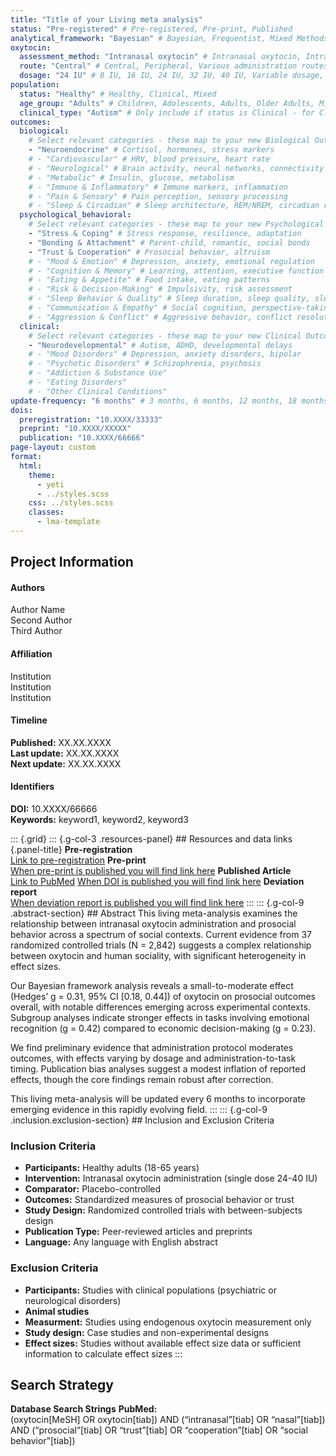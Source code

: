 ```yaml
---
title: "Title of your Living meta analysis" 
status: "Pre-registered" # Pre-registered, Pre-print, Published
analytical_framework: "Bayesian" # Bayesian, Frequentist, Mixed Methods
oxytocin:
  assessment_method: "Intranasal oxytocin" # Intranasal oxytocin, Intravenous oxytocin, Endogenous oxytocin measurement, Genetic studies, Perinatal oxytocin exposure
  route: "Central" # Central, Peripheral, Various administration routes, Administration method unspecified
  dosage: "24 IU" # 8 IU, 16 IU, 24 IU, 32 IU, 40 IU, Variable dosage, Dose-response analysis
population:
  status: "Healthy" # Healthy, Clinical, Mixed
  age_group: "Adults" # Children, Adolescents, Adults, Older Adults, Mixed Age Groups
  clinical_type: "Autism" # Only include if status is Clinical - for Clinical Outcomes filtering
outcomes:
  biological:
    # Select relevant categories - these map to your new Biological Outcomes filters
    - "Neuroendocrine" # Cortisol, hormones, stress markers
    # - "Cardiovascular" # HRV, blood pressure, heart rate
    # - "Neurological" # Brain activity, neural networks, connectivity
    # - "Metabolic" # Insulin, glucose, metabolism
    # - "Immune & Inflammatory" # Immune markers, inflammation
    # - "Pain & Sensory" # Pain perception, sensory processing
    # - "Sleep & Circadian" # Sleep architecture, REM/NREM, circadian rhythms
  psychological_behavioral:
    # Select relevant categories - these map to your new Psychological & Behavioral Outcomes filters
    - "Stress & Coping" # Stress response, resilience, adaptation
    - "Bonding & Attachment" # Parent-child, romantic, social bonds
    - "Trust & Cooperation" # Prosocial behavior, altruism
    # - "Mood & Emotion" # Depression, anxiety, emotional regulation
    # - "Cognition & Memory" # Learning, attention, executive function
    # - "Eating & Appetite" # Food intake, eating patterns
    # - "Risk & Decision-Making" # Impulsivity, risk assessment
    # - "Sleep Behavior & Quality" # Sleep duration, sleep quality, sleep hygiene
    # - "Communication & Empathy" # Social cognition, perspective-taking
    # - "Aggression & Conflict" # Aggressive behavior, conflict resolution
  clinical:
    # Select relevant categories - these map to your new Clinical Outcomes filters
    - "Neurodevelopmental" # Autism, ADHD, developmental delays
    # - "Mood Disorders" # Depression, anxiety disorders, bipolar
    # - "Psychotic Disorders" # Schizophrenia, psychosis
    # - "Addiction & Substance Use"
    # - "Eating Disorders"
    # - "Other Clinical Conditions"
update-frequency: "6 months" # 3 months, 6 months, 12 months, 18 months, 24 months
dois:
  preregistration: "10.XXXX/33333"
  preprint: "10.XXXX/XXXXX"
  publication: "10.XXXX/66666"
page-layout: custom
format:
  html:
    theme: 
      - yeti
      - ../styles.scss
    css: ../styles.scss 
    classes:
      - lma-template
---
```

::: {.callout-note .meta-info-container}
## Project Information
::: {.meta-grid}
::: {.meta-column}
#### Authors
Author Name  
Second Author  
Third Author
:::
::: {.meta-column}
#### Affiliation
Institution  
Institution  
Institution
:::
::: {.meta-column}
#### Timeline
**Published:** XX.XX.XXXX  
**Last update:** XX.XX.XXXX  
**Next update:** XX.XX.XXXX
:::
::: {.meta-column}
#### Identifiers
**DOI:** 10.XXXX/66666  
**Keywords:** keyword1, keyword2, keyword3
:::
:::
:::
::: {.grid}
::: {.g-col-3 .resources-panel}
## Resources and data links {.panel-title}
**Pre-registration**  
[Link to pre-registration](https://www.cos.io/initiatives/prereg)
**Pre-print**  
[When pre-print is published you will find link here]({{< meta dois.preprint >}})
**Published Article**  
[Link to PubMed](https://www.ncbi.nlm.nih.gov/)
[When DOI is published you will find link here]({{< meta dois.publication >}})
**Deviation report**  
[When deviation report is published you will find link here](#) 
:::
::: {.g-col-9 .abstract-section}
## Abstract
This living meta-analysis examines the relationship between intranasal oxytocin administration and prosocial behavior across a spectrum of social contexts. Current evidence from 37 randomized controlled trials (N = 2,842) suggests a complex relationship between oxytocin and human sociality, with significant heterogeneity in effect sizes.

Our Bayesian framework analysis reveals a small-to-moderate effect (Hedges' g = 0.31, 95% CI [0.18, 0.44]) of oxytocin on prosocial outcomes overall, with notable differences emerging across experimental contexts. Subgroup analyses indicate stronger effects in tasks involving emotional recognition (g = 0.42) compared to economic decision-making (g = 0.23).

We find preliminary evidence that administration protocol moderates outcomes, with effects varying by dosage and administration-to-task timing. Publication bias analyses suggest a modest inflation of reported effects, though the core findings remain robust after correction.

This living meta-analysis will be updated every 6 months to incorporate emerging evidence in this rapidly evolving field.
:::
::: {.g-col-9 .inclusion.exclusion-section}
## Inclusion and Exclusion Criteria

### Inclusion Criteria
- **Participants:** Healthy adults (18-65 years)
- **Intervention:** Intranasal oxytocin administration (single dose 24-40 IU)
- **Comparator:** Placebo-controlled 
- **Outcomes:** Standardized measures of prosocial behavior or trust
- **Study Design:** Randomized controlled trials with between-subjects design
- **Publication Type:** Peer-reviewed articles and preprints
- **Language:** Any language with English abstract

### Exclusion Criteria
- **Participants:** Studies with clinical populations (psychiatric or neurological disorders)
- **Animal studies**
- **Measurment:** Studies using endogenous oxytocin measurement only
- **Study design:** Case studies and non-experimental designs
- **Effect sizes:** Studies without available effect size data or sufficient information to calculate effect sizes
:::

::: {.g-col-3 .search-string-box}
## Search Strategy {.panel-title}
**Database Search Strings**
**PubMed:**  
(oxytocin[MeSH] OR oxytocin[tiab]) AND ("intranasal"[tiab] OR "nasal"[tiab]) AND ("prosocial"[tiab] OR "trust"[tiab] OR "cooperation"[tiab] OR "social behavior"[tiab])
:::
